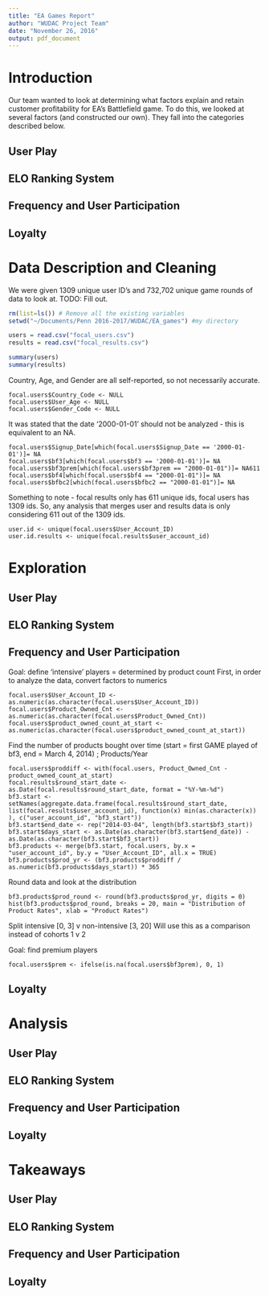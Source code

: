 ```yaml
---
title: "EA Games Report"
author: "WUDAC Project Team"
date: "November 26, 2016"
output: pdf_document
---
```


# Introduction
Our team wanted to look at determining what factors explain and retain customer profitability for EA's Battlefield game. To do this, we looked at several factors (and constructed our own). They fall into the categories described below.  

## User Play

## ELO Ranking System

## Frequency and User Participation

## Loyalty



# Data Description and Cleaning
We were given 1309 unique user ID's and 732,702 unique game rounds of data to look at. TODO: Fill out. 

```r
rm(list=ls()) # Remove all the existing variables
setwd("~/Documents/Penn 2016-2017/WUDAC/EA_games") #my directory

users = read.csv("focal_users.csv")
results = read.csv("focal_results.csv")

summary(users)
summary(results)
```

Country, Age, and Gender are all self-reported, so not necessarily accurate. 

```
focal.users$Country_Code <- NULL 
focal.users$User_Age <- NULL 
focal.users$Gender_Code <- NULL 
```

It was stated that the date '2000-01-01' should not be analyzed - this is equivalent to an NA. 

```
focal.users$Signup_Date[which(focal.users$Signup_Date == '2000-01-01')]= NA
focal.users$bf3[which(focal.users$bf3 == '2000-01-01')]= NA
focal.users$bf3prem[which(focal.users$bf3prem == "2000-01-01")]= NA611
focal.users$bf4[which(focal.users$bf4 == "2000-01-01")]= NA
focal.users$bfbc2[which(focal.users$bfbc2 == "2000-01-01")]= NA
```

Something to note - focal results only has 611 unique ids, focal users has 1309 ids. So, any analysis that merges user and results data is only considering 611 out of the 1309 ids. 

```
user.id <- unique(focal.users$User_Account_ID)
user.id.results <- unique(focal.results$user_account_id)
```
# Exploration

## User Play

## ELO Ranking System

## Frequency and User Participation
Goal: define 'intensive' players = determined by product count 
First, in order to analyze the data, convert factors to numerics 
```
focal.users$User_Account_ID <- as.numeric(as.character(focal.users$User_Account_ID))
focal.users$Product_Owned_Cnt <- as.numeric(as.character(focal.users$Product_Owned_Cnt))
focal.users$product_owned_count_at_start <- as.numeric(as.character(focal.users$product_owned_count_at_start))
```
Find the number of products bought over time (start = first GAME played of bf3, end = March 4, 2014) ; Products/Year
```
focal.users$proddiff <- with(focal.users, Product_Owned_Cnt - product_owned_count_at_start)
focal.results$round_start_date <- as.Date(focal.results$round_start_date, format = "%Y-%m-%d")
bf3.start <- setNames(aggregate.data.frame(focal.results$round_start_date, list(focal.results$user_account_id), function(x) min(as.character(x)) ), c("user_account_id", "bf3_start"))
bf3.start$end_date <- rep("2014-03-04", length(bf3.start$bf3_start))
bf3.start$days_start <- as.Date(as.character(bf3.start$end_date)) - as.Date(as.character(bf3.start$bf3_start))
bf3.products <- merge(bf3.start, focal.users, by.x = "user_account_id", by.y = "User_Account_ID", all.x = TRUE)
bf3.products$prod_yr <- (bf3.products$proddiff / as.numeric(bf3.products$days_start)) * 365
```
Round data and look at the distribution 
```
bf3.products$prod_round <- round(bf3.products$prod_yr, digits = 0)
hist(bf3.products$prod_round, breaks = 20, main = "Distribution of Product Rates", xlab = "Product Rates")
```
Split intensive [0, 3] v non-intensive [3, 20] 
Will use this as a comparison instead of cohorts 1 v 2 

Goal: find premium players 
```
focal.users$prem <- ifelse(is.na(focal.users$bf3prem), 0, 1)
```

## Loyalty


# Analysis

## User Play

## ELO Ranking System

## Frequency and User Participation

## Loyalty


# Takeaways 

## User Play

## ELO Ranking System

## Frequency and User Participation

## Loyalty

